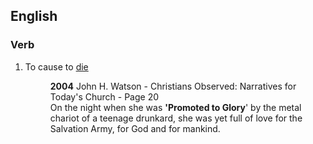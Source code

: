 ==English==

===Verb===
{{en-verb|promotes to Glory|promoting to Glory|promoted to Glory}}

#{{context|of a Salvationist}} To cause to [[die]]
#:'''2004''' John H. Watson - Christians Observed: Narratives for Today's Church - Page 20
#:On the night when she was ''''Promoted to Glory'''' by the metal chariot of a teenage drunkard, she was yet full of love for the Salvation Army, for God and for mankind.